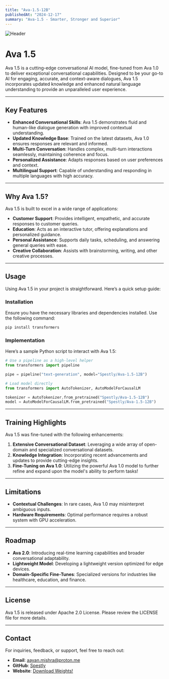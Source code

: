 ```yaml
---
title: "Ava-1.5-12B"
publishedAt: "2024-12-17"
summary: "Ava-1.5 - Smarter, Stronger and Superior"
---
```

![Header](https://raw.githubusercontent.com/Aayan-Mishra/Images/refs/heads/main/Ava%201.5.png)

# Ava 1.5

Ava 1.5 is a cutting-edge conversational AI model, fine-tuned from Ava 1.0 to deliver exceptional conversational capabilities. Designed to be your go-to AI for engaging, accurate, and context-aware dialogues, Ava 1.5 incorporates updated knowledge and enhanced natural language understanding to provide an unparalleled user experience.

---

## Key Features

- **Enhanced Conversational Skills**: Ava 1.5 demonstrates fluid and human-like dialogue generation with improved contextual understanding.
- **Updated Knowledge Base**: Trained on the latest datasets, Ava 1.0 ensures responses are relevant and informed.
- **Multi-Turn Conversation**: Handles complex, multi-turn interactions seamlessly, maintaining coherence and focus.
- **Personalized Assistance**: Adapts responses based on user preferences and context.
- **Multilingual Support**: Capable of understanding and responding in multiple languages with high accuracy.

---

## Why Ava 1.5?

Ava 1.5 is built to excel in a wide range of applications:

- **Customer Support**: Provides intelligent, empathetic, and accurate responses to customer queries.
- **Education**: Acts as an interactive tutor, offering explanations and personalized guidance.
- **Personal Assistance**: Supports daily tasks, scheduling, and answering general queries with ease.
- **Creative Collaboration**: Assists with brainstorming, writing, and other creative processes.

---

## Usage

Using Ava 1.5 in your project is straightforward. Here’s a quick setup guide:

### Installation

Ensure you have the necessary libraries and dependencies installed. Use the following command:

```bash
pip install transformers
```

### Implementation

Here’s a sample Python script to interact with Ava 1.5:

```python
# Use a pipeline as a high-level helper
from transformers import pipeline

pipe = pipeline("text-generation", model="Spestly/Ava-1.5-12B") 

# Load model directly
from transformers import AutoTokenizer, AutoModelForCausalLM

tokenizer = AutoTokenizer.from_pretrained("Spestly/Ava-1.5-12B")
model = AutoModelForCausalLM.from_pretrained("Spestly/Ava-1.5-12B")
```

---

## Training Highlights

Ava 1.5 was fine-tuned with the following enhancements:

1. **Extensive Conversational Dataset**: Leveraging a wide array of open-domain and specialized conversational datasets.
2. **Knowledge Integration**: Incorporating recent advancements and updates to provide cutting-edge insights.
3. **Fine-Tuning on Ava 1.0**: Utilizing the powerful Ava 1.0 model to further refine and expand upon the model's ability to perform tasks!


---

## Limitations

- **Contextual Challenges**: In rare cases, Ava 1.0 may misinterpret ambiguous inputs.
- **Hardware Requirements**: Optimal performance requires a robust system with GPU acceleration.

---

## Roadmap

- **Ava 2.0**: Introducing real-time learning capabilities and broader conversational adaptability.
- **Lightweight Model**: Developing a lightweight version optimized for edge devices.
- **Domain-Specific Fine-Tunes**: Specialized versions for industries like healthcare, education, and finance.

---

## License

Ava 1.5 is released under Apache 2.0 License. Please review the LICENSE file for more details.

---

## Contact

For inquiries, feedback, or support, feel free to reach out:

- **Email**: aayan.mishra@proton.me
- **GitHub**: [Spestly](https://github.com/Aayan-Mishra)
- **Website**: [Download Weights!](https://huggingface.co/Spestly/Ava-1.5-12B)
